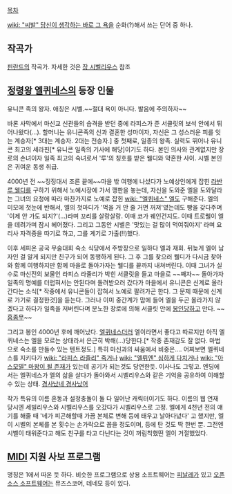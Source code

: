 [[목차]]

[[wiki: "씨발" 당신이 생각하는 바로 그 욕]]을 순화(?)해서 쓰는 단어 중 하나.

== 작곡가 ==
[[핀란드]]의 작곡가. 자세한 것은 [[장 시벨리우스]] 참조


== [[정령왕 엘퀴네스]]의 등장 인물 ==
유니콘 족의 왕자.
애칭은 시벨.~~절대 욕이 아니다. 발음에 주의하자~~

바론 사막에서 마신교 신관들의 습격을 받던 중에 라피스가 준 서클릿의 보석 안에서 튀어나왔다(...). 할머니는 유니콘족의 신과 결혼한 성마이자, 자신은 그 성스러운 피를 잇는 계승자[* 3대는 계승자. 2대는 전승자.] 중 첫째로, 일종의 왕족. 실력도 뛰어나 유니콘 최고의 세라핀[* 유니콘 일족의 기사에 해당]이기도 하다. 본인 의사와 관계없지만 장로의 손녀이자 일족 최고의 숙녀로서 '루'의 칭호를 받은 웰디와 약혼한 사이. 시벨 본인은 귀여운 동생 취급.

4000년 전 ~~징징대서 조른 끝에~~마을 밖 여행에 나섰다가 노예상인에게 잡힌 [[라반 루 웰디]]를 구하기 위해서 노예시장에 가서 깽판을 놓는데, 자신을 도와준 엘을 도와달라는 그녀의 요청에 따라 마찬가지로 노예로 잡힌 [[wiki: "엘퀴네스" 엘]]도 구해준다. 엘의 미모에 첫눈에 반해서, 엘의 첫마디가 '먹을 거 안 줄 거면 꺼져'였는데도 빵을 갖다주며 '이제 안 가도 되지?'(...)라며 꼬리를 살랑살랑. 이때 코가 꿰인건지도. 이때 트로웰이 엘을 데려가며 잠시 헤어졌다. 그리고 그동안 시벨은 '맛있는 걸 많이 먹여줘야지' 라며 요리사 자격증을 따기로 하고, 그를 계기로 가출(!!)했다.

이후 세피온 공국 무술대회 숙소 식당에서 주방장으로 일하다 엘과 재회. 뒤늦게 엘이 남자인 걸 알게 되지만 친구가 되어 동행하게 된다.
그 후 그를 찾으러 웰디가 다시금 찾아와 함께 여행하지만 함께 마을로 돌아가자는 웰디를 끝까지 내쳐버린다. 이때 그녀가 실수로 마신전의 보물인 라피스 라줄리가 박힌 서클릿을 들고 마을로 ~~째자~~ 돌아가자 일족의 명예를 더럽혀서는 안된다며 돌려받으러 갔다가 마을에서 유니콘은 신계로 올라간다는 소식[* 작중에서 유니콘들이 잡혀서 노예로 팔려가곤 한다. 그 문제 때문에 신계로 가기로 결정한것]을 듣는다. 그러나 이미 중간계가 맘에 들어 엘을 두곤 올라가지 않겠다고 하다가 일족을 저버린다며 분노한 장로에 의해 서클릿 안에 [[봉인]]당하고 만다. ~~[[흠좀무]]~~

그리고 봉인 4000년 후에 깨어났다. [[엘퀴네스]]더러 엘이라면서 좋다고 따르지만 아직 엘퀴네스는 엘을 모르는 상태라서 은근히 박해(...)당한다.[* 작중 존재감도 잘 없다. 마법으로 숙소를 만들수 있는 텐트정도.] 특히 마신과의 싸움에서 비중은.... 어찌보면 엘퀴네스를 지키다가 [[wiki: "라피스 라즐리" 죽거나]] [[wiki: "엘뤼엔" 심하게 다치거나]] [[wiki: "아스모델" 마왕이 될 존재]]가 있는데 공기가 되는것도 당연한듯. 이사나도 그렇고.
엔딩에서는 엘퀴네스가 엘의 삶을 살다가 돌아와서 시벨리우스와 같은 기억을 공유하여 이해할수 있는 상태. [[경사났네 경사났어]]

작가 특유의 이름 혼동과 설정충돌이 둘 다 일어난 캐릭터이기도 하다.
이름의 웹 연재 당시엔 세빌리우스와 시벨리우스를 오갔다가 시벨리우스로 고정. 엘에게 4천년 전의 얘기를 해줄 때 '네가 피곤해할때 가끔 본체로 변해 등에 태우고 날아다녔다' 고 했지만, 엘이 시벨의 본체를 본 횟수는 손가락으로 꼽을 정도이며, 등에 탄 것도 딱 한번 뿐. 그전엔 시벨이 태워준다고 해도 친구를 타고 다닌다는 것이 꺼림칙했떤 엘이 거절했었다.

== [[MIDI]] 지원 사보 프로그램 ==
명칭은 1에서 따온 듯 하다. 비슷한 프로그램으로 상용 소프트웨어는 [[피날레]]가 있고 [[오픈소스 소프트웨어]]는 뮤즈스코어, 데네모 등이 있다.
